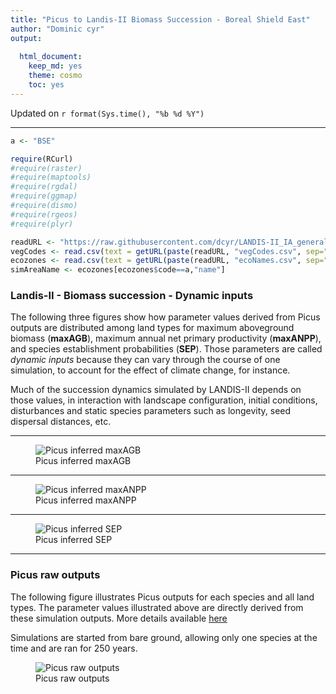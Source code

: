 ```yaml
---
title: "Picus to Landis-II Biomass Succession - Boreal Shield East"
author: "Dominic cyr"
output: 
  
  html_document: 
    keep_md: yes
    theme: cosmo
    toc: yes
---
```

Updated on `r format(Sys.time(), "%b %d %Y")`

-------

```r
a <- "BSE"
```


```r
require(RCurl)
#require(raster)
#require(maptools)
#require(rgdal)
#require(ggmap)
#require(dismo)
#require(rgeos)
#require(plyr)
```


```r
readURL <- "https://raw.githubusercontent.com/dcyr/LANDIS-II_IA_generalUseFiles/master/"
vegCodes <- read.csv(text = getURL(paste(readURL, "vegCodes.csv", sep="/")))
ecozones <- read.csv(text = getURL(paste(readURL, "ecoNames.csv", sep="/")))
simAreaName <- ecozones[ecozones$code==a,"name"]

```



### Landis-II - Biomass succession - Dynamic inputs

The following three figures show how parameter values derived from Picus outputs are distributed among land types for maximum aboveground biomass (**maxAGB**), maximum annual net primary productivity (**maxANPP**), and species establishment probabilities (**SEP**). Those parameters are called *dynamic inputs* because they can vary through the course of one simulation, to account for the effect of climate change, for instance.

Much of the succession dynamics simulated by LANDIS-II depends on those values, in interaction with landscape configuration, initial conditions, disturbances and static species parameters such as longevity, seed dispersal distances, etc.

-------

![Picus inferred maxAGB](..//figures/ParamDistrib_maxAGB_BSE.png)


-------

![Picus inferred maxANPP](..//figures/ParamDistrib_maxANPP_BSE.png)


-------

![Picus inferred SEP](..//figures/ParamDistrib_SEP_BSE.png)

-------

### Picus raw outputs


The following figure illustrates Picus outputs for each species and all land types. The parameter values illustrated above are directly derived from these simulation outputs. More details available [here](https://github.com/dcyr/PicusToLandisIIBiomassSuccession)

Simulations are started from bare ground, allowing only one species at the time and are ran for 250 years.

![Picus raw outputs](..//figures/picusGrowth_BSE.png)

